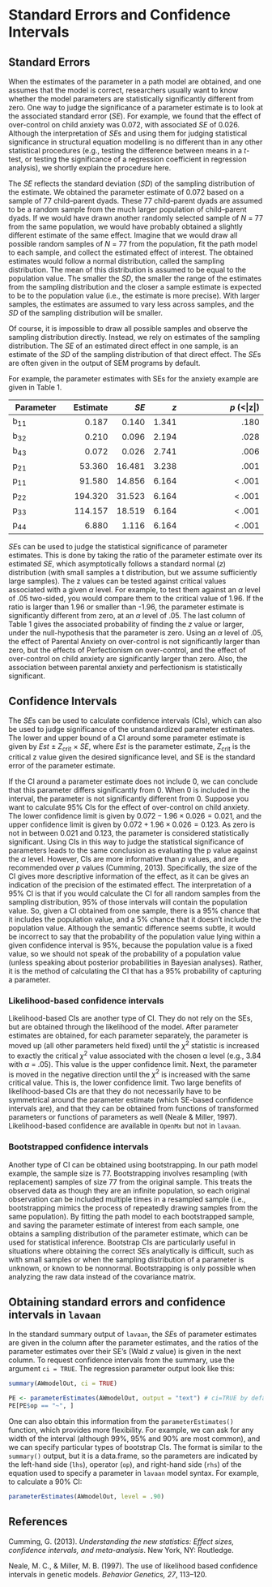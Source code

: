 # Standard Errors and Confidence Intervals {#ch4}

## Standard Errors

When the estimates of the parameter in a path model are obtained, and one assumes that the model is correct, researchers usually want to know whether the model parameters are statistically significantly different from zero. One way to judge the significance of a parameter estimate is to look at the associated standard error ($SE$). For example, we found that the effect of over-control on child anxiety was 0.072, with associated $SE$ of 0.026. Although the interpretation of $SE$s and using them for judging statistical significance in structural equation modelling is no different than in any other statistical procedures (e.g., testing the difference between means in a $t$-test, or testing the significance of a regression coefficient in regression analysis), we shortly explain the procedure here.

The $SE$ reflects the standard deviation ($SD$) of the sampling distribution of the estimate. We obtained the parameter estimate of 0.072 based on a sample of 77 child--parent dyads. These 77 child--parent dyads are assumed to be a random sample from the much larger population of child--parent dyads. If we would have drawn another randomly selected sample of $N$ = 77 from the same population, we would have probably obtained a slightly different estimate of the same effect. Imagine that we would draw all possible random samples of $N$ = 77 from the population, fit the path model to each sample, and collect the estimated effect of interest. The obtained estimates would follow a normal distribution, called the sampling distribution. The mean of this distribution is assumed to be equal to the population value. The smaller the $SD$, the smaller the range of the estimates from the sampling distribution and the closer a sample estimate is expected to be to the population value (i.e., the estimate is more precise). With larger samples, the estimates are assumed to vary less across samples, and the $SD$ of the sampling distribution will be smaller.

Of course, it is impossible to draw all possible samples and observe the sampling distribution directly. Instead, we rely on estimates of the sampling distribution. The $SE$ of an estimated direct effect in one sample, is an estimate of the $SD$ of the sampling distribution of that direct effect. The $SE$s are often given in the output of SEM programs by default.

For example, the parameter estimates with SEs for the anxiety example are given in Table 1.

| **Parameter** | **Estimate** | ***SE*** | ***z*** | ***p*** **(\<\|z\|)** |
|---------------|-------------:|---------:|--------:|----------------------:|
|         b~11~ |        0.187 |    0.140 |   1.341 |                  .180 |
|         b~32~ |        0.210 |    0.096 |   2.194 |                  .028 |
|         b~43~ |        0.072 |    0.026 |   2.741 |                  .006 |
|         p~21~ |       53.360 |   16.481 |   3.238 |                  .001 |
|         p~11~ |       91.580 |   14.856 |   6.164 |               \< .001 |
|         p~22~ |      194.320 |   31.523 |   6.164 |               \< .001 |
|         p~33~ |      114.157 |   18.519 |   6.164 |               \< .001 |
|         p~44~ |        6.880 |    1.116 |   6.164 |               \< .001 |

$SE$s can be used to judge the statistical significance of parameter estimates. This is done by taking the ratio of the parameter estimate over its estimated $SE$, which asymptotically follows a standard normal ($z$) distribution (with small samples a t distribution, but we assume sufficiently large samples). The z values can be tested against critical values associated with a given $α$ level. For example, to test them against an $α$ level of .05 two-sided, you would compare them to the critical value of 1.96. If the ratio is larger than 1.96 or smaller than -1.96, the parameter estimate is significantly different from zero, at an $α$ level of .05. The last column of Table 1 gives the associated probability of finding the $z$ value or larger, under the null-hypothesis that the parameter is zero. Using an $α$ level of .05, the effect of Parental Anxiety on over-control is not significantly larger than zero, but the effects of Perfectionism on over-control, and the effect of over-control on child anxiety are significantly larger than zero. Also, the association between parental anxiety and perfectionism is statistically significant.

## Confidence Intervals

The $SE$s can be used to calculate confidence intervals (CIs), which can also be used to judge significance of the unstandardized parameter estimates. The lower and upper bound of a CI around some parameter estimate is given by $Est$ ± $Z_{\text{crit}}$ × $SE$, where $Est$ is the parameter estimate, $Z_{\text{crit}}$ is the critical z value given the desired significance level, and SE is the standard error of the parameter estimate.

If the CI around a parameter estimate does not include 0, we can conclude that this parameter differs significantly from 0. When 0 is included in the interval, the parameter is not significantly different from 0. Suppose you want to calculate 95% CIs for the effect of over-control on child anxiety. The lower confidence limit is given by $0.072 − 1.96 × 0.026 = 0.021$, and the upper confidence limit is given by $0.072 + 1.96 × 0.026 = 0.123$. As zero is not in between 0.021 and 0.123, the parameter is considered statistically significant. Using CIs in this way to judge the statistical significance of parameters leads to the same conclusion as evaluating the p value against the $α$ level. However, CIs are more informative than $p$ values, and are recommended over $p$ values (Cumming, 2013). Specifically, the size of the CI gives more descriptive information of the effect, as it can be gives an indication of the precision of the estimated effect. The interpretation of a 95% CI is that if you would calculate the CI for all random samples from the sampling distribution, 95% of those intervals will contain the population value. So, given a CI obtained from one sample, there is a 95% chance that it includes the population value, and a 5% chance that it doesn't include the population value. Although the semantic difference seems subtle, it would be incorrect to say that the probability of the population value lying within a given confidence interval is 95%, because the population value is a fixed value, so we should not speak of the probability of a population value (unless speaking about posterior probabilities in Bayesian analyses). Rather, it is the method of calculating the CI that has a 95% probability of capturing a parameter.

### Likelihood-based confidence intervals

Likelihood-based CIs are another type of CI. They do not rely on the SEs, but are obtained through the likelihood of the model. After parameter estimates are obtained, for each parameter separately, the parameter is moved up (all other parameters held fixed) until the $χ^2$ statistic is increased to exactly the critical $χ^2$ value associated with the chosen α level (e.g., 3.84 with $α$ = .05). This value is the upper confidence limit. Next, the parameter is moved in the negative direction until the $χ^2$ is increased with the same critical value. This is, the lower confidence limit. Two large benefits of likelihood-based CIs are that they do not necessarily have to be symmetrical around the parameter estimate (which SE-based confidence intervals are), and that they can be obtained from functions of transformed parameters or functions of parameters as well (Neale & Miller, 1997). Likelihood-based confidence are available in `OpenMx` but not in `lavaan`.

### Bootstrapped confidence intervals

Another type of CI can be obtained using bootstrapping. In our path model example, the sample size is 77. Bootstrapping involves resampling (with replacement) samples of size 77 from the original sample. This treats the observed data as though they are an infinite population, so each original observation can be included multiple times in a resampled sample (i.e., bootstrapping mimics the process of repeatedly drawing samples from the same population). By fitting the path model to each bootstrapped sample, and saving the parameter estimate of interest from each sample, one obtains a sampling distribution of the parameter estimate, which can be used for statistical inference. Bootstrap CIs are particularly useful in situations where obtaining the correct $SE$s analytically is difficult, such as with small samples or when the sampling distribution of a parameter is unknown, or known to be nonnormal. Bootstrapping is only possible when analyzing the raw data instead of the covariance matrix.

## Obtaining standard errors and confidence intervals in `lavaan`

In the standard summary output of `lavaan`, the $SE$s of parameter estimates are given in the column after the parameter estimates, and the ratios of the parameter estimates over their SE's (Wald $z$ value) is given in the next column. To request confidence intervals from the summary, use the argument `ci = TRUE`. The regression parameter output look like this:

```r
summary(AWmodelOut, ci = TRUE)
```

```r
PE <- parameterEstimates(AWmodelOut, output = "text") # ci=TRUE by default
PE[PE$op == "~", ]
```

One can also obtain this information from the `parameterEstimates()` function, which provides more flexibility. For example, we can ask for any width of the interval (although 99%, 95% and 90% are most common), and we can specify particular types of bootstrap CIs. The format is similar to the `summary()` output, but it is a data.frame, so the parameters are indicated by the left-hand side (`lhs`), operator (`op`), and right-hand side (`rhs`) of the equation used to specify a parameter in `lavaan` model syntax. For example, to calculate a 90% CI:

```r
parameterEstimates(AWmodelOut, level = .90)
```

## **References**

Cumming, G. (2013). *Understanding the new statistics: Effect sizes, confidence intervals, and meta-analysis*. New York, NY: Routledge.

Neale, M. C., & Miller, M. B. (1997). The use of likelihood based confidence intervals in genetic models. *Behavior Genetics, 27*, 113--120.
